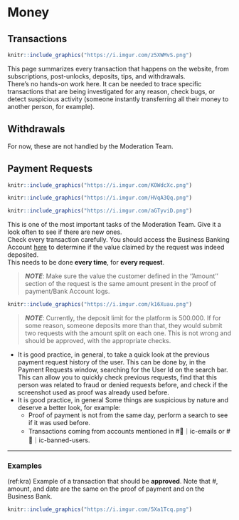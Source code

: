 # Money

## Transactions
```r

knitr::include_graphics("https://i.imgur.com/z5XWMvS.png")
```
This page summarizes every transaction that happens on the website, from subscriptions, post-unlocks, deposits, tips, and withdrawals.  
There's no hands-on work here. It can be needed to trace specific transactions that are being investigated for any reason, check bugs, or detect suspicious activity (someone instantly transferring all their money to another person, for example).

## Withdrawals

For now, these are not handled by the Moderation Team.

## Payment Requests

```r

knitr::include_graphics("https://i.imgur.com/KOWdcXc.png")
```

```r

knitr::include_graphics("https://i.imgur.com/HVqA3Qq.png")
```

```r

knitr::include_graphics("https://i.imgur.com/aGTyviD.png")
```

This is one of the most important tasks of the Moderation Team. Give it a look often to see if there are new ones.  
Check every transaction carefully. You should access the Business Banking Account [here](https://banking.gta.world/business/40752) to determine if the value claimed by the request was indeed deposited.  
This needs to be done **every time**, for **every request**.

> _**NOTE**_: Make sure the value the customer defined in the ''Amount'' section of the request is the same amount present in the proof of payment/Bank Account logs.

```r

knitr::include_graphics("https://i.imgur.com/k16Xuau.png")
```
  
> _**NOTE**_: Currently, the deposit limit for the platform is 500.000. If for some reason, someone deposits more than that, they would submit two requests with the amount split on each one. This is not wrong and should be approved, with the appropriate checks.


* It is good practice, in general, to take a quick look at the previous payment request history of the user. This can be done by, in the Payment Requests window, searching for the User Id on the search bar. This can allow you to quickly check previous requests, find that this person was related to fraud or denied requests before, and check if the screenshot used as proof was already used before.  
* It is good practice, in general
Some things are suspicious by nature and deserve a better look, for example:
  + Proof of payment is not from the same day, perform a search to see if it was used before.
  + Transactions coming from accounts mentioned in #📣｜ic-emails or #📣｜ic-banned-users. 


***

### Examples

(ref:kra) Example of a transaction that should be **approved**.  Note that #, amount, and date are the same on the proof of payment and on the Business Bank. 

```r

knitr::include_graphics("https://i.imgur.com/5Xa1Tcq.png")
```
